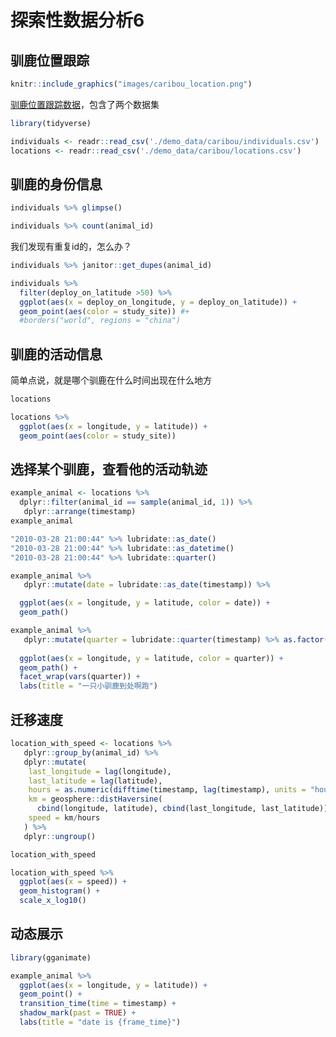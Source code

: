 # 探索性数据分析6 {#eda06}


## 驯鹿位置跟踪

```r
knitr::include_graphics("images/caribou_location.png")
```


[驯鹿位置跟踪数据](https://github.com/rfordatascience/tidytuesday/blob/master/data/2020/2020-06-23/readme.md)，包含了两个数据集


```r
library(tidyverse)

individuals <- readr::read_csv('./demo_data/caribou/individuals.csv')
locations <- readr::read_csv('./demo_data/caribou/locations.csv')
```


## 驯鹿的身份信息

```r
individuals %>% glimpse()
```


```r
individuals %>% count(animal_id)
```


我们发现有重复id的，怎么办？
```r
individuals %>% janitor::get_dupes(animal_id)
```



```r
individuals %>% 
  filter(deploy_on_latitude >50) %>% 
  ggplot(aes(x = deploy_on_longitude, y = deploy_on_latitude)) +
  geom_point(aes(color = study_site)) #+
  #borders("world", regions = "china")
```




## 驯鹿的活动信息

简单点说，就是哪个驯鹿在什么时间出现在什么地方

```r
locations
```

```r
locations %>% 
  ggplot(aes(x = longitude, y = latitude)) +
  geom_point(aes(color = study_site)) 
```


## 选择某个驯鹿，查看他的活动轨迹

```r
example_animal <- locations %>% 
  dplyr::filter(animal_id == sample(animal_id, 1)) %>% 
   dplyr::arrange(timestamp)
example_animal
```


```r
"2010-03-28 21:00:44" %>% lubridate::as_date()
"2010-03-28 21:00:44" %>% lubridate::as_datetime()
"2010-03-28 21:00:44" %>% lubridate::quarter()
```

```r
example_animal %>% 
   dplyr::mutate(date = lubridate::as_date(timestamp)) %>% 

  ggplot(aes(x = longitude, y = latitude, color = date)) +
  geom_path()
```

```r
example_animal %>% 
   dplyr::mutate(quarter = lubridate::quarter(timestamp) %>% as.factor()) %>% 
  
  ggplot(aes(x = longitude, y = latitude, color = quarter)) +
  geom_path() +
  facet_wrap(vars(quarter)) +
  labs(title = "一只小驯鹿到处啊跑")
```

## 迁移速度

```r
location_with_speed <- locations %>% 
   dplyr::group_by(animal_id) %>% 
   dplyr::mutate(
    last_longitude = lag(longitude),
    last_latitude = lag(latitude),
    hours = as.numeric(difftime(timestamp, lag(timestamp), units = "hours")), 
    km = geosphere::distHaversine(
      cbind(longitude, latitude), cbind(last_longitude, last_latitude)) /1000, 
    speed = km/hours
   ) %>% 
   dplyr::ungroup()

location_with_speed
```


```r
location_with_speed %>% 
  ggplot(aes(x = speed)) +
  geom_histogram() +
  scale_x_log10()
```


## 动态展示

```r
library(gganimate)

example_animal %>% 
  ggplot(aes(x = longitude, y = latitude)) +
  geom_point() +
  transition_time(time = timestamp) +
  shadow_mark(past = TRUE) +
  labs(title = "date is {frame_time}")
  
```

